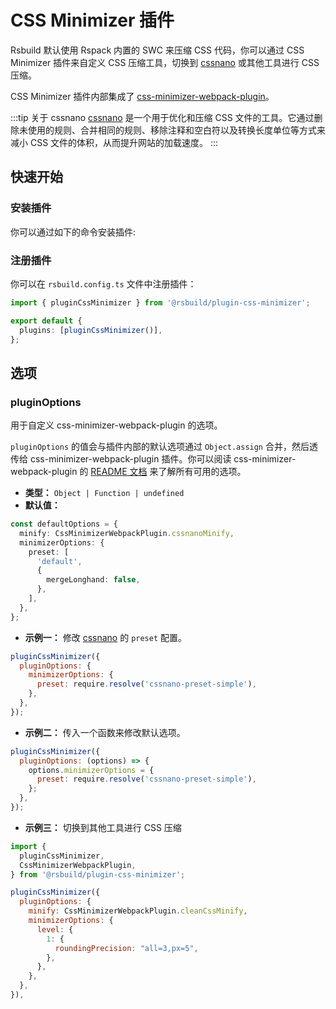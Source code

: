 # CSS Minimizer 插件


<SourceCode href="https://github.com/web-infra-dev/rsbuild/tree/main/packages/plugin-css-minimizer" />

Rsbuild 默认使用 Rspack 内置的 SWC 来压缩 CSS 代码，你可以通过 CSS Minimizer 插件来自定义 CSS 压缩工具，切换到 [cssnano](https://cssnano.co/) 或其他工具进行 CSS 压缩。

CSS Minimizer 插件内部集成了 [css-minimizer-webpack-plugin](https://github.com/webpack-contrib/css-minimizer-webpack-plugin)。

:::tip 关于 cssnano
[cssnano](https://cssnano.co/) 是一个用于优化和压缩 CSS 文件的工具。它通过删除未使用的规则、合并相同的规则、移除注释和空白符以及转换长度单位等方式来减小 CSS 文件的体积，从而提升网站的加载速度。
:::

## 快速开始

### 安装插件

你可以通过如下的命令安装插件:


<PackageManagerTabs command="add @rsbuild/plugin-css-minimizer -D" />

### 注册插件

你可以在 `rsbuild.config.ts` 文件中注册插件：

```ts title="rsbuild.config.ts"
import { pluginCssMinimizer } from '@rsbuild/plugin-css-minimizer';

export default {
  plugins: [pluginCssMinimizer()],
};
```

## 选项

### pluginOptions

用于自定义 css-minimizer-webpack-plugin 的选项。

`pluginOptions` 的值会与插件内部的默认选项通过 `Object.assign` 合并，然后透传给 css-minimizer-webpack-plugin 插件。你可以阅读 css-minimizer-webpack-plugin 的 [README 文档](https://github.com/webpack-contrib/css-minimizer-webpack-plugin) 来了解所有可用的选项。

- **类型：** `Object | Function | undefined`
- **默认值：**

```ts
const defaultOptions = {
  minify: CssMinimizerWebpackPlugin.cssnanoMinify,
  minimizerOptions: {
    preset: [
      'default',
      {
        mergeLonghand: false,
      },
    ],
  },
};
```

- **示例一：** 修改 [cssnano](https://cssnano.co/) 的 `preset` 配置。

```js
pluginCssMinimizer({
  pluginOptions: {
    minimizerOptions: {
      preset: require.resolve('cssnano-preset-simple'),
    },
  },
});
```

- **示例二：** 传入一个函数来修改默认选项。

```js
pluginCssMinimizer({
  pluginOptions: (options) => {
    options.minimizerOptions = {
      preset: require.resolve('cssnano-preset-simple'),
    };
  },
});
```

- **示例三：** 切换到其他工具进行 CSS 压缩

```js
import {
  pluginCssMinimizer,
  CssMinimizerWebpackPlugin,
} from '@rsbuild/plugin-css-minimizer';

pluginCssMinimizer({
  pluginOptions: {
    minify: CssMinimizerWebpackPlugin.cleanCssMinify,
    minimizerOptions: {
      level: {
        1: {
          roundingPrecision: "all=3,px=5",
        },
      },
    },
  },
}),
```
